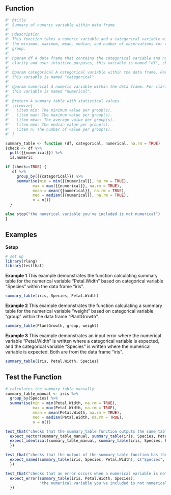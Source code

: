 
## Function
```r
#' @title
#' Summary of numeric variable within data frame
#' 
#' @description
#' This function takes a numeric variable and a categorical variable within a data frame and calculates 
#' the minimum, maximum, mean, median, and number of observations for the numeric values within each 
#' group.
#' 
#' @param df A data frame that contains the categorical variable and numerical variable of interest. For 
#' clarity and user intuitive purposes, this variable is named "df", shortform for **d**ata**f**rame.
#' 
#' @param categorical A categorical variable within the data frame. For clarity and user intuitive purposes,
#' this variable is named "categorical". 
#' 
#' @param numerical A numeric variable within the data frame. For clarity and user intuitive purposes,
#' this variable is named "numerical".
#' 
#' @return A summary table with statistical values.
#' \itemize{
#'   \item min: The minimum value per group(s). 
#'   \item max: The maximum value per group(s). 
#'   \item mean: The average value per group(s). 
#'   \item med: The median value per group(s).
#'   \item n: The number of value per group(s).
#' } 

summary_table <- function (df, categorical, numerical, na.rm = TRUE) 
{check <- df %>%
  pull({{numerical}}) %>%
  is.numeric

if (check==TRUE) {
   df %>%
     group_by({{categorical}}) %>%
     summarise(min = min({{numerical}}, na.rm = TRUE),
            max = max({{numerical}}, na.rm = TRUE),
            mean = mean({{numerical}}, na.rm = TRUE),
            med = median({{numerical}}, na.rm = TRUE),
            n = n())
  } 

else stop("the numerical variable you've included is not numerical")    
}
```

## Examples
**Setup**
```r
# set up
library(rlang)
library(testthat)
```


**Example 1**
This example demonstrates the function calculating summary table for the numerical variable "Petal.Width" based on categorical variable "Species" within the data frame "iris".

```r
summary_table(iris, Species, Petal.Width)
```

**Example 2**
This example demonstrates the function calculating a summary table for the numerical variable "weight" based on categorical variable "group" within the data frame "PlantGrowth".

```r
summary_table(PlantGrowth, group, weight)
```

**Example 3**
This example demonstrates an input error where the numerical variable "Petal.Width" is written where a categorical variable is expected, and the categorical variable "Species" is written where the numerical variable is expected. Both are from the data frame "iris".

```r
summary_table(iris, Petal.Width, Species)
```

## Test the Function
```r
# calculates the summary table manually
summary_table_manual <- iris %>%
  group_by(Species) %>%
  summarise(min = min(Petal.Width, na.rm = TRUE),
            max = max(Petal.Width, na.rm = TRUE),
            mean = mean(Petal.Width, na.rm = TRUE),
            med = median(Petal.Width, na.rm = TRUE),
            n = n())

test_that("checks that the summary_table function outputs the same table as the manual code", {
  expect_vector(summary_table_manual, summary_table(iris, Species, Petal.Width)) # vector of expected size
  expect_identical(summary_table_manual, summary_table(iris, Species, Petal.Width)) # contents the same
  })

test_that("checks that the output of the summary_table function has the expected columns", {
  expect_named(summary_table(iris, Species, Petal.Width), c("Species", "min", "max", "mean", "med", "n"))
  })

test_that("checks that an error occurs when a numerical variable is not included where it should be", {
  expect_error(summary_table(iris, Petal.Width, Species), 
               "the numerical variable you've included is not numerical")
  })
```

